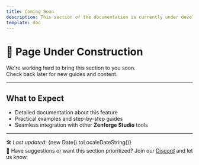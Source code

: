 ```yaml
---
title: Coming Soon
description: This section of the documentation is currently under development.
template: doc
---
```



<div class="text-center my-16">
  <Icon name="construction" size="4rem" class="mx-auto text-yellow-500" />
  <h1 class="text-3xl font-bold mt-4">🚧 Page Under Construction</h1>
  <p class="text-lg text-gray-400 mt-2">
    We're working hard to bring this section to you soon.<br />
    Check back later for new guides and content.
  </p>
</div>

---

## What to Expect

- Detailed documentation about this feature  
- Practical examples and step-by-step guides  
- Seamless integration with other **Zenforge Studio** tools  

---

🛠️ *Last updated:* {new Date().toLocaleDateString()}  
💬 Have suggestions or want this section prioritized? Join our [Discord](https://discord.gg/zenforge) and let us know.

